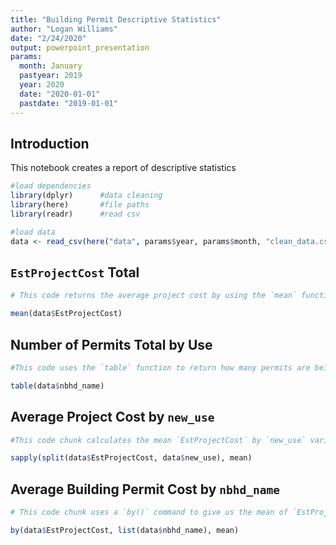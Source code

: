 ```yaml
---
title: "Building Permit Descriptive Statistics"
author: "Logan Williams"
date: "2/24/2020"
output: powerpoint_presentation
params:
  month: January
  pastyear: 2019
  year: 2020
  date: "2020-01-01"
  pastdate: "2019-01-01"
---
```


## Introduction

This notebook creates a report of descriptive statistics 


```r
#load dependencies
library(dplyr)      #data cleaning
library(here)       #file paths
library(readr)      #read csv
```

```r
#load data
data <- read_csv(here("data", params$year, params$month, "clean_data.csv"))
```


## `EstProjectCost` Total

```r
# This code returns the average project cost by using the `mean` function.

mean(data$EstProjectCost)
```


## Number of Permits Total by Use

```r

#This code uses the `table` function to return how many permits are being used in each neighborhood.

table(data$nbhd_name)
```


## Average Project Cost by `new_use`

```r

#This code chunk calculates the mean `EstProjectCost` by `new_use` variable. You can also use a `by()` command for this and get the same result.

sapply(split(data$EstProjectCost, data$new_use), mean)
```


## Average Building Permit Cost by `nbhd_name`

```r

# This code chunk uses a `by()` command to give us the mean of `EstProjectCost` by `nbhd_name`

by(data$EstProjectCost, list(data$nbhd_name), mean)
```

